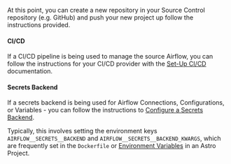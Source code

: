 At this point, you can create a new repository in your Source Control repository (e.g. GitHub) and push your new project up follow the instructions provided.

#### CI/CD
If a CI/CD pipeline is being used to manage the source Airflow, you can follow the instructions for your CI/CD provider with the [Set-Up CI/CD](set-up-ci-cd.md) documentation.

#### Secrets Backend
If a secrets backend is being used for Airflow Connections, Configurations, or Variables - you can follow the instructions to [Configure a Secrets Backend](secrets-backend.md).

Typically, this involves setting the environment keys `AIRFLOW__SECRETS__BACKEND` and `AIRFLOW__SECRETS__BACKEND_KWARGS`, which are frequently set in the `Dockerfile` or [Environment Variables](environment-variables.md) in an Astro Project.
